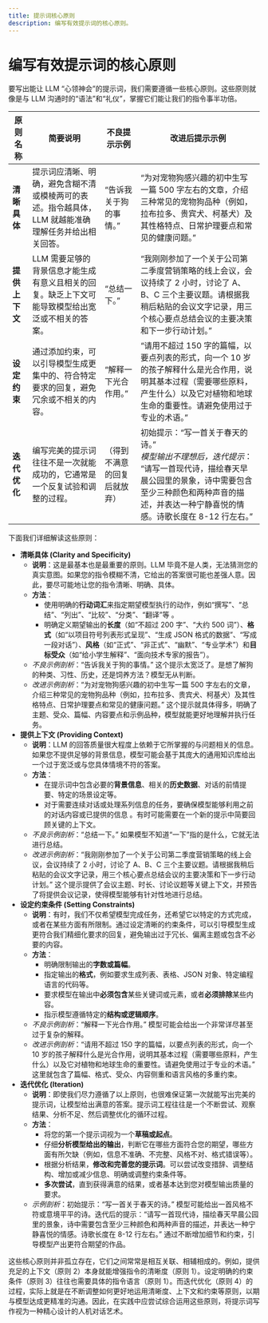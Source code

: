 ```yaml
---
title: 提示词核心原则
description: 编写有效提示词的核心原则。
---
```


# 编写有效提示词的核心原则

要写出能让 LLM “心领神会”的提示词，我们需要遵循一些核心原则。这些原则就像是与 LLM 沟通时的“语法”和“礼仪”，掌握它们能让我们的指令事半功倍。


| **原则名称**   | **简要说明**                                                                                             | **不良提示示例**             | **改进后提示示例**                                                                                                                                                                                              |
| -------------- | -------------------------------------------------------------------------------------------------------- | ---------------------------- | --------------------------------------------------------------------------------------------------------------------------------------------------------------------------------------------------------------- |
| **清晰具体**   | 提示词应清晰、明确，避免含糊不清或模棱两可的表述。指令越具体，LLM 就越能准确理解任务并给出相关回答。 | “告诉我关于狗的事情。”     | “为对宠物狗感兴趣的初中生写一篇 500 字左右的文章，介绍三种常见的宠物狗品种（例如，拉布拉多、贵宾犬、柯基犬）及其性格特点、日常护理要点和常见的健康问题。”                                                     |
| **提供上下文** | LLM 需要足够的背景信息才能生成有意义且相关的回复。缺乏上下文可能导致模型给出宽泛或不相关的答案。     | “总结一下。”               | “我刚刚参加了一个关于公司第二季度营销策略的线上会议，会议持续了 2 小时，讨论了 A、B、C 三个主要议题。请根据我稍后粘贴的会议文字记录，用三个核心要点总结会议的主要决策和下一步行动计划。”                      |
| **设定约束**   | 通过添加约束，可以引导模型生成更集中的、符合特定要求的回复，避免冗余或不相关的内容。                 | “解释一下光合作用。”       | “请用不超过 150 字的篇幅，以要点列表的形式，向一个 10 岁的孩子解释什么是光合作用，说明其基本过程（需要哪些原料，产生什么）以及它对植物和地球生命的重要性。请避免使用过于专业的术语。”                         |
| **迭代优化**   | 编写完美的提示词往往不是一次就能成功的，它通常是一个反复试验和调整的过程。                           | （得到不满意的回复后就放弃） | 初始提示：“写一首关于春天的诗。”<br />*模型输出不理想后，迭代提示*： “请写一首现代诗，描绘春天早晨公园里的景象，诗中需要包含至少三种颜色和两种声音的描述，并表达一种宁静喜悦的情感。诗歌长度在 8-12 行左右。” |

下面我们详细解读这些原则：

* **清晰具体 (Clarity and Specificity)**
  * **说明**：这是最基本也是最重要的原则。LLM 毕竟不是人类，无法猜测您的真实意图。如果您的指令模糊不清，它给出的答案很可能也差强人意。因此，要尽可能地让您的指令清晰、明确、具体。
  * **方法**：
    * 使用明确的**行动词汇**来指定期望模型执行的动作，例如“撰写”、“总结”、“列出”、“比较”、“分类”、“翻译”等 。
    * 明确定义期望输出的**长度**（如“不超过 200 字”、“大约 500 词”）、**格式**（如“以项目符号列表形式呈现”、“生成 JSON 格式的数据”、“写成一段对话”）、**风格**（如“正式”、“非正式”、“幽默”、“专业学术”）和**目标受众**（如“给小学生解释”、“面向技术专家的报告”）。
  * *不良示例剖析*：“告诉我关于狗的事情。” 这个提示太宽泛了。是想了解狗的种类、习性、历史，还是饲养方法？模型无从判断。
  * *改进示例剖析*：“为对宠物狗感兴趣的初中生写一篇 500 字左右的文章，介绍三种常见的宠物狗品种（例如，拉布拉多、贵宾犬、柯基犬）及其性格特点、日常护理要点和常见的健康问题。” 这个提示就具体得多，明确了主题、受众、篇幅、内容要点和示例品种，模型就能更好地理解并执行任务。
* **提供上下文 (Providing Context)**
  * **说明**：LLM 的回答质量很大程度上依赖于它所掌握的与问题相关的信息。如果您不提供足够的背景信息，模型可能会基于其庞大的通用知识库给出一个过于宽泛或与您具体情境不符的答案。
  * **方法**：
    * 在提示词中包含必要的**背景信息**、相关的**历史数据**、对话的前情提要、特定的场景设定等。
    * 对于需要连续对话或处理系列信息的任务，要确保模型能够利用之前的对话内容或已提供的信息 。有时可能需要在一个新的提示中简要回顾关键的上下文。
  * *不良示例剖析*：“总结一下。” 如果模型不知道“一下”指的是什么，它就无法进行总结。
  * *改进示例剖析*：“我刚刚参加了一个关于公司第二季度营销策略的线上会议，会议持续了 2 小时，讨论了 A、B、C 三个主要议题。请根据我稍后粘贴的会议文字记录，用三个核心要点总结会议的主要决策和下一步行动计划。” 这个提示提供了会议主题、时长、讨论议题等关键上下文，并预告了将提供会议记录，使得模型能够有针对性地进行总结。
* **设定约束条件 (Setting Constraints)**
  * **说明**：有时，我们不仅希望模型完成任务，还希望它以特定的方式完成，或者在某些方面有所限制。通过设定清晰的约束条件，可以引导模型生成更符合我们精细化要求的回复，避免输出过于冗长、偏离主题或包含不必要的内容。
  * **方法**：
    * 明确限制输出的**字数或篇幅**。
    * 指定输出的**格式**，例如要求生成列表、表格、JSON 对象、特定编程语言的代码等。
    * 要求模型在输出中**必须包含**某些关键词或元素，或者**必须排除**某些内容。
    * 指示模型遵循特定的**结构或逻辑顺序**。
  * *不良示例剖析*：“解释一下光合作用。” 模型可能会给出一个非常详尽甚至过于复杂的解释。
  * *改进示例剖析*：“请用不超过 150 字的篇幅，以要点列表的形式，向一个 10 岁的孩子解释什么是光合作用，说明其基本过程（需要哪些原料，产生什么）以及它对植物和地球生命的重要性。请避免使用过于专业的术语。” 这里就包含了篇幅、格式、受众、内容侧重和语言风格的多重约束。
* **迭代优化 (Iteration)**
  * **说明**：即使我们尽力遵循了以上原则，也很难保证第一次就能写出完美的提示词，让模型给出满意的答案。提示词工程往往是一个不断尝试、观察结果、分析不足、然后调整优化的循环过程。
  * **方法**：
    * 将您的第一个提示词视为一个**草稿或起点**。
    * 仔细**分析模型给出的输出**，判断它在哪些方面符合您的期望，哪些方面有所欠缺（例如，信息不准确、不完整、风格不对、格式错误等）。
    * 根据分析结果，**修改和完善您的提示词**。可以尝试改变措辞、调整结构、增加或减少信息、明确或调整约束条件等。
    * **多次尝试**，直到获得满意的结果，或者基本达到您对模型输出质量的要求。
  * *示例剖析*：初始提示：“写一首关于春天的诗。” 模型可能给出一首风格不符或意境平平的诗。迭代后的提示：“请写一首现代诗，描绘春天早晨公园里的景象，诗中需要包含至少三种颜色和两种声音的描述，并表达一种宁静喜悦的情感。诗歌长度在 8-12 行左右。” 通过不断增加细节和约束，引导模型产出更符合期望的作品。

这些核心原则并非孤立存在，它们之间常常是相互关联、相辅相成的。例如，提供充足的上下文（原则 2）本身就能增强指令的清晰度（原则 1）。设定明确的约束条件（原则 3）往往也需要具体的指令语言（原则 1）。而迭代优化（原则 4）的过程，实际上就是在不断调整如何更好地运用清晰度、上下文和约束等原则，以期与模型达成更精准的沟通。因此，在实践中应尝试综合运用这些原则，将提示词写作视为一种精心设计的人机对话艺术。